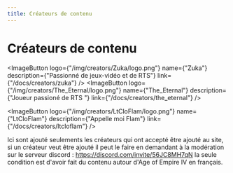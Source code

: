 ```yaml
---
title: Créateurs de contenu
---
```


    
# Créateurs de contenu

<ButtonImageBox>

  <ImageButton 
    logo={"/img/creators/Zuka/logo.png"} 
    name={"Zuka"} 
    description={"Passionné de jeux-vidéo et de RTS"} 
    link={"/docs/creators/zuka"}
  />
  <ImageButton 
    logo={"/img/creators/The_Eternal/logo.png"} 
    name={"The_Eternal"} 
    description={"Joueur passioné de RTS "} 
    link={"/docs/creators/the_eternal"}
  />

  <ImageButton 
    logo={"/img/creators/LtCloFlam/logo.png"} 
    name={"LtCloFlam"} 
    description={"Appelle moi Flam"} 
    link={"/docs/creators/ltcloflam"}
  />

</ButtonImageBox>

Ici sont ajouté seulements les créateurs qui ont accepté être ajouté au site, si un créateur veut être ajouté
il peut le faire en demandant à la modération sur le serveur discord : https://discord.com/invite/56JC8MH7qN
la seule condition est d'avoir fait du contenu autour d'Age of Empire IV en français.